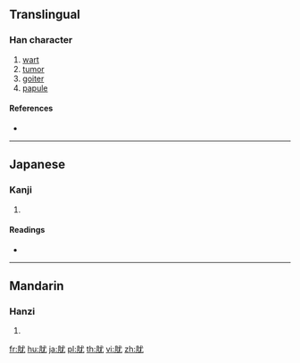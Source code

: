 {{character info/new}}
==Translingual==

===Han character===
{{Han char|rn=130|rad=肉|as=04|sn=8|four=|canj=BIKU}}

# [[wart]]
# [[tumor]]
# [[goiter]]
# [[papule]]

====References====
* {{Han ref|kx=0975.140|dkj=29304|dj=1427.050|hdz=32047.070|uh=80AC|ud=32940}}

----

==Japanese==

===Kanji===
{{ja-kanji|grade=|rs=肉04}}

# {{defn|lang=ja|sort=肉04}}

====Readings====
* {{ja-readings|on=[[ゆう]] (yū)|kun=[[いぼ]] (ibo)|nanori=}}

----

==Mandarin==

===Hanzi===
{{cmn-hanzi|pin=[[nǜ]] ([[nü4]]), [[yóu]] ([[you2]])|wg=nü<sup>4</sup>, yu<sup>2</sup>}}

# {{defn|lang=cmn|sort=肉04}}

[[fr:肬]]
[[hu:肬]]
[[ja:肬]]
[[pl:肬]]
[[th:肬]]
[[vi:肬]]
[[zh:肬]]